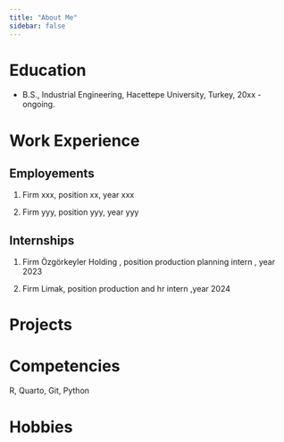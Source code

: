 ```yaml
---
title: "About Me"
sidebar: false 
---
```


# Education

-   B.S., Industrial Engineering, Hacettepe University, Turkey, 20xx - ongoing.

# Work Experience

## Employements

1.  Firm xxx, position xx, year xxx

2.  Firm yyy, position yyy, year yyy

## Internships

1.  Firm Özgörkeyler Holding , position production planning intern , year 2023

2.  Firm Limak, position production and hr intern ,year 2024

# Projects

# Competencies

R, Quarto, Git, Python

# Hobbies
